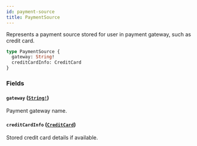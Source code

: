 ```yaml
---
id: payment-source
title: PaymentSource
---
```


Represents a payment source stored for user in payment gateway, such as credit card.

```graphql
type PaymentSource {
  gateway: String!
  creditCardInfo: CreditCard
}
```

### Fields

#### `gateway` ([`String!`](/api-reference/scalars/string.mdx))

Payment gateway name.

#### `creditCardInfo` ([`CreditCard`](/api-reference/objects/credit-card.mdx))

Stored credit card details if available.
